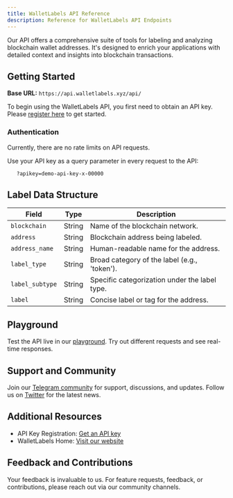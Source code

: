 ```yaml
--- 
title: WalletLabels API Reference
description: Reference for WalletLabels API Endpoints
--- 
```



Our API offers a comprehensive suite of tools for labeling and analyzing blockchain wallet addresses. It's designed to enrich your applications with detailed context and insights into blockchain transactions.

## Getting Started

**Base URL:** `https://api.walletlabels.xyz/api/`

To begin using the WalletLabels API, you first need to obtain an API key. Please [register here](https://walletlabels.xyz) to get started.

### Authentication

<Tip>Currently, there are no rate limits on API requests.</Tip>

Use your API key as a query parameter in every request to the API:

```http
   ?apikey=demo-api-key-x-00000
``` 


Label Data Structure
--------------------

| Field | Type | Description |
| --- | --- | --- |
| `blockchain` | String | Name of the blockchain network. |
| `address` | String | Blockchain address being labeled. |
| `address_name` | String | Human-readable name for the address. |
| `label_type` | String | Broad category of the label (e.g., 'token'). |
| `label_subtype` | String | Specific categorization under the label type. |
| `label` | String | Concise label or tag for the address. |

Playground
----------

Test the API live in our [playground](https://docs.walletlabels.xyz/endpoint/ethereum/search). Try out different requests and see real-time responses.

Support and Community
---------------------

Join our [Telegram community](https://t.me/+YjWehy_NArsyZTc0) for support, discussions, and updates. Follow us on [Twitter](https://twitter.com/walletlabels) for the latest news.

Additional Resources
--------------------

-   API Key Registration: [Get an API key](https://walletlabels.xyz)
-   WalletLabels Home: [Visit our website](https://walletlabels.xyz)

Feedback and Contributions
--------------------------

Your feedback is invaluable to us. For feature requests, feedback, or contributions, please reach out via our community channels.